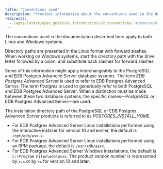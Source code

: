 ```yaml
---
title: "Conventions used"
description: "Provides information about the conventions used in the documentation"
redirects:
  - /epas/latest/epas_guide/01_introduction/02_conventions/ #generated for docs/epas/reorg-role-use-case-mode
---
```


<div id="conventions" class="registered_link"></div>

The conventions used in the documentation described here apply to both Linux and Windows systems. 

Directory paths are presented in the Linux format with forward slashes. When working on Windows systems, start the directory path with the drive letter followed by a colon, and substitute back slashes for forward slashes.

Some of this information might apply interchangeably to the PostgreSQL and EDB Postgres Advanced Server database systems. The term *EDB Postgres Advanced Server* is used to refer to EDB Postgres Advanced Server. The term *Postgres* is used to generically refer to both PostgreSQL and EDB Postgres Advanced Server. When a distinction must be made between these two database systems, the specific names&mdash;PostgreSQL or EDB Postgres Advanced Server&mdash;are used.

The installation directory path of the PostgreSQL or EDB Postgres Advanced Server products is referred to as *POSTGRES_INSTALL_HOME*.

-   For EDB Postgres Advanced Server Linux installations performed using the interactive installer for version 10 and earlier, the default is `/opt/edb/asx.x`.
-   For EDB Postgres Advanced Server Linux installations performed using an RPM package, the default is `/usr/edb/asxx`.
-   For EDB Postgres Advanced Server Windows installations, the default is `C:\Program Files\edb\asxx`. The product version number is represented by `x.x` or by `xx` for version 10 and later.
